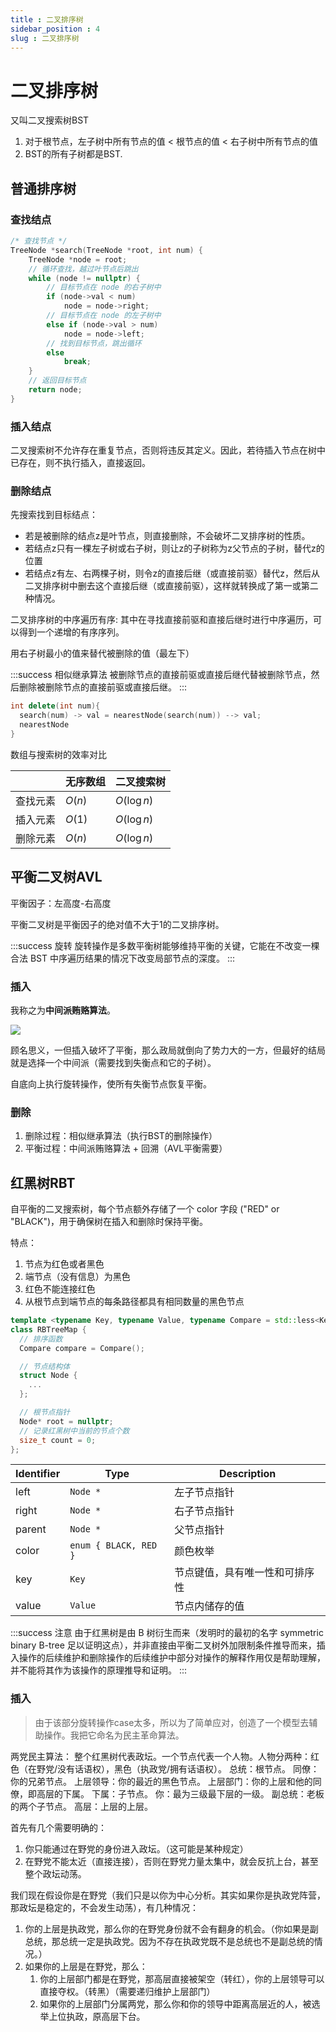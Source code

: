 ```yaml
---
title : 二叉排序树
sidebar_position : 4
slug : 二叉排序树
---
```

# 二叉排序树

又叫二叉搜索树BST

1. 对于根节点，左子树中所有节点的值 \< 根节点的值 \< 右子树中所有节点的值
2. BST的所有子树都是BST.

## 普通排序树

### 查找结点

```cpp title="查找"
/* 查找节点 */
TreeNode *search(TreeNode *root, int num) {
    TreeNode *node = root;
    // 循环查找，越过叶节点后跳出
    while (node != nullptr) {
        // 目标节点在 node 的右子树中
        if (node->val < num)
            node = node->right;
        // 目标节点在 node 的左子树中
        else if (node->val > num)
            node = node->left;
        // 找到目标节点，跳出循环
        else
            break;
    }
    // 返回目标节点
    return node;
}
```

### 插入结点

二叉搜索树不允许存在重复节点，否则将违反其定义。因此，若待插入节点在树中已存在，则不执行插入，直接返回。

### 删除结点

先搜索找到目标结点：

- 若是被删除的结点z是叶节点，则直接删除，不会破坏二叉排序树的性质。
- 若结点z只有一棵左子树或右子树，则让z的子树称为z父节点的子树，替代z的位置
- 若结点z有左、右两棵子树，则令z的直接后继（或直接前驱）替代z，然后从二叉排序树中删去这个直接后继（或直接前驱），这样就转换成了第一或第二种情况。

二叉排序树的中序遍历有序: 其中在寻找直接前驱和直接后继时进行中序遍历，可以得到一个递增的有序序列。

用右子树最小的值来替代被删除的值（最左下）

:::success 相似继承算法
被删除节点的直接前驱或直接后继代替被删除节点，然后删除被删除节点的直接前驱或直接后继。
:::

```cpp title="delete the node"
int delete(int num){
  search(num) -> val = nearestNode(search(num)) --> val;
  nearestNode
}
```

数组与搜索树的效率对比

|          | 无序数组 | 二叉搜索树  |
| -------- | -------- | ----------- |
| 查找元素 | $O(n)$   | $O(\log n)$ |
| 插入元素 | $O(1)$   | $O(\log n)$ |
| 删除元素 | $O(n)$   | $O(\log n)$ |

## 平衡二叉树AVL

平衡因子：左高度-右高度

平衡二叉树是平衡因子的绝对值不大于1的二叉排序树。

:::success 旋转
旋转操作是多数平衡树能够维持平衡的关键，它能在不改变一棵合法 BST 中序遍历结果的情况下改变局部节点的深度。
:::

### 插入

我称之为**中间派贿赂算法**。

![](/res/1711025818170.jpg)

顾名思义，一但插入破坏了平衡，那么政局就倒向了势力大的一方，但最好的结局就是选择一个中间派（需要找到失衡点和它的子树）。

自底向上执行旋转操作，使所有失衡节点恢复平衡。

### 删除

1. 删除过程：相似继承算法（执行BST的删除操作）
2. 平衡过程：中间派贿赂算法 + 回溯（AVL平衡需要）

## 红黑树RBT

自平衡的二叉搜索树，每个节点额外存储了一个 color 字段 ("RED" or "BLACK")，用于确保树在插入和删除时保持平衡。

特点：

1. 节点为红色或者黑色
2. 端节点（没有信息）为黑色
3. 红色不能连接红色
4. 从根节点到端节点的每条路径都具有相同数量的黑色节点

```cpp title="定义"
template <typename Key, typename Value, typename Compare = std::less<Key>>
class RBTreeMap {
  // 排序函数
  Compare compare = Compare();

  // 节点结构体
  struct Node {
    ...
  };

  // 根节点指针
  Node* root = nullptr;
  // 记录红黑树中当前的节点个数
  size_t count = 0;
};
```

| Identifier | Type                | Description                    |
| ---------- | ------------------- | ------------------------------ |
| left       | `Node *`              | 左子节点指针                   |
| right      | `Node *`              | 右子节点指针                   |
| parent     | `Node *`              | 父节点指针                     |
| color      | `enum { BLACK, RED }` | 颜色枚举                       |
| key        | `Key`                 | 节点键值，具有唯一性和可排序性 |
| value      | `Value`               | 节点内储存的值                 |

:::success 注意
由于红黑树是由 B 树衍生而来（发明时的最初的名字 symmetric binary B-tree 足以证明这点），并非直接由平衡二叉树外加限制条件推导而来，插入操作的后续维护和删除操作的后续维护中部分对操作的解释作用仅是帮助理解，并不能将其作为该操作的原理推导和证明。
:::

### 插入

> 由于该部分旋转操作case太多，所以为了简单应对，创造了一个模型去辅助操作。我把它命名为民主革命算法。

两党民主算法：
整个红黑树代表政坛。一个节点代表一个人物。人物分两种：红色（在野党/没有话语权），黑色（执政党/拥有话语权）。
总统：根节点。
同僚：你的兄弟节点。
上层领导：你的最近的黑色节点。
上层部门：你的上层和他的同僚，即高层的下属。
下属：子节点。
你：最为三级最下层的一级。
副总统：老板的两个子节点。
高层：上层的上层。

首先有几个需要明确的：

1. 你只能通过在野党的身份进入政坛。（这可能是某种规定）
2. 在野党不能太近（直接连接），否则在野党力量太集中，就会反抗上台，甚至整个政坛动荡。

我们现在假设你是在野党（我们只是以你为中心分析。其实如果你是执政党阵营，那政坛是稳定的，不会发生动荡），有几种情况：
1. 你的上层是执政党，那么你的在野党身份就不会有翻身的机会。（你如果是副总统，那总统一定是执政党。因为不存在执政党既不是总统也不是副总统的情况。）
2. 如果你的上层是在野党，那么：
    1. 你的上层部门都是在野党，那高层直接被架空（转红），你的上层领导可以直接夺权。（转黑）（需要递归维护上层部门）
    2. 如果你的上层部门分属两党，那么你和你的领导中距离高层近的人，被选举上位执政，原高层下台。